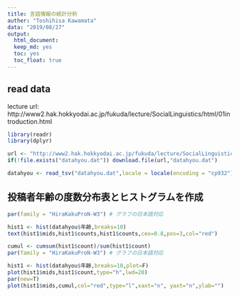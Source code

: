 ```yaml
---
title: 言語情報の統計分析
auther: "Toshihisa Kawamata"
data: "2019/08/27"
output:
  html_document:
  keep_md: yes
  toc: yes
  toc_float: true
---
```


## read data  
lecture url: http://www2.hak.hokkyodai.ac.jp/fukuda/lecture/SocialLinguistics/html/01introduction.html

```r
library(readr)
library(dplyr)
```

```r
url <- "http://www2.hak.hokkyodai.ac.jp/fukuda/lecture/SocialLinguistics/html/datahyou.dat"
if(!file.exists("datahyou.dat")) download.file(url,"datahyou.dat")
```
  
```r
datahyou <- read_tsv("datahyou.dat",locale = locale(encoding = "cp932"))
```

## 投稿者年齢の度数分布表とヒストグラムを作成
```r
par(family = "HiraKakuProN-W3") # グラフの日本語対応

hist1 <- hist(datahyou$年齢,breaks=10) 
text(hist1$mids,hist1$counts,hist1$counts,cex=0.8,pos=3,col="red")
```

```r
cumul <- cumsum(hist1$count)/sum(hist1$count)
par(family = "HiraKakuProN-W3") # グラフの日本語対応

hist1 <- hist(datahyou$年齢,breaks=10,plot=F) 
plot(hist1$mids,hist1$count,type="h",lwd=20)
par(new=T)
plot(hist1$mids,cumul,col="red",type="l",xaxt="n", yaxt="n",ylab="")

```


